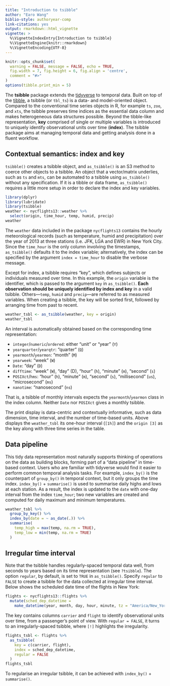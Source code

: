 ```yaml
---
title: "Introduction to tsibble"
author: "Earo Wang"
biblio-style: authoryear-comp
link-citations: yes
output: rmarkdown::html_vignette
vignette: >
  %\VignetteIndexEntry{Introduction to tsibble}
  %\VignetteEngine{knitr::rmarkdown}
  %\VignetteEncoding{UTF-8}
---
```


```r
knitr::opts_chunk$set(
  warning = FALSE, message = FALSE, echo = TRUE,
  fig.width = 7, fig.height = 6, fig.align = 'centre',
  comment = "#>"
)
options(tibble.print_min = 5)
```

The **tsibble** package extends the [tidyverse](https://www.tidyverse.org) to temporal data. Built on top of the [tibble](http://tibble.tidyverse.org), a tsibble (or `tbl_ts`) is a data- and model-oriented object. Compared to the conventional time series objects in R, for example `ts`, `zoo`, and `xts`, the tsibble preserves time indices as the essential data column and makes heterogeneous data structures possible. Beyond the tibble-like representation, **key** comprised of single or multiple variables is introduced to uniquely identify observational units over time (**index**). The tsibble package aims at managing temporal data and getting analysis done in a fluent workflow.

## Contextual semantics: index and key

`tsibble()` creates a tsibble object, and `as_tsibble()` is an S3 method to coerce other objects to a tsibble. An object that a vector/matrix underlies, such as `ts` and `mts`, can be automated to a tsibble using `as_tsibble()` without any specification. If it is a tibble or data frame, `as_tsibble()` requires a little more setup in order to declare the index and key variables.

```r
library(dplyr)
library(lubridate)
library(tsibble)
weather <- nycflights13::weather %>% 
  select(origin, time_hour, temp, humid, precip)
weather
```

The `weather` data included in the package `nycflights13` contains the hourly meteorological records (such as temperature, humid and precipitation) over the year of 2013 at three stations (i.e. JFK, LGA and EWR) in New York City. Since the `time_hour` is the only column involving the timestamps, `as_tsibble()` defaults it to the index variable; alternatively, the index can be specified by the argument `index = time_hour` to disable the verbose message. 

Except for index, a tsibble requires "key", which defines subjects or individuals measured over time. In this example, the `origin` variable is the identifier, which is passed to the argument `key` in `as_tsibble()`. **Each observation should be uniquely identified by index and key** in a valid tsibble. Others---`temp`, `humid` and `precip`---are referred to as measured variables. When creating a tsibble, the key will be sorted first, followed by arranging time from past to recent.

```r
weather_tsbl <- as_tsibble(weather, key = origin)
weather_tsbl
```

An interval is automatically obtained based on the corresponding time representation:

* `integer`/`numeric`/`ordered`: either "unit" or "year" (`Y`)
* `yearquarter`/`yearqtr`: "quarter" (`Q`)
* `yearmonth`/`yearmon`: "month" (`M`)
* `yearweek`: "week" (`W`)
* `Date`: "day" (`D`)
* `difftime`: "week" (`W`), "day" (D), "hour" (`h`), "minute" (`m`), "second" (`s`)
* `POSIXct`/`hms`: "hour" (`h`), "minute" (`m`), "second" (`s`), "millisecond" (`us`), "microsecond" (`ms`)
* `nanotime`: "nanosecond" (`ns`)

That is, a tsibble of monthly intervals expects the `yearmonth`/`yearmon` class in the index column. Neither `Date` nor `POSIXct` gives a monthly tsibble.

The print display is data-centric and contextually informative, such as data dimension, time interval, and the number of time-based units. Above displays the `weather_tsbl` its one-hour interval (`[1h]`) and the `origin [3]` as the key along with three time series in the table.

## Data pipeline

This tidy data representation most naturally supports thinking of operations on the data as building blocks, forming part of a "data pipeline" in time-based context. Users who are familiar with tidyverse would find it easier to perform common temporal analysis tasks. For example, `index_by()` is the counterpart of `group_by()` in temporal context, but it only groups the time index. `index_by()` + `summarise()` is used to summarise daily highs and lows at each station. As a result, the index is updated to the `date` with one-day interval from the index `time_hour`; two new variables are created and computed for daily maximum and minimum temperatures.

```r
weather_tsbl %>%
  group_by_key() %>%
  index_by(date = ~ as_date(.)) %>% 
  summarise(
    temp_high = max(temp, na.rm = TRUE),
    temp_low = min(temp, na.rm = TRUE)
  )
```

## Irregular time interval

Note that the tsibble handles regularly-spaced temporal data well, from seconds to years based on its time representation (see `?tsibble`). The option `regular`, by default, is set to `TRUE` in `as_tsibble()`. Specify `regular` to `FALSE` to create a tsibble for the data collected at irregular time interval. Below shows the scheduled date time of the flights in New York:

```r
flights <- nycflights13::flights %>%
  mutate(sched_dep_datetime = 
    make_datetime(year, month, day, hour, minute, tz = "America/New_York"))
```

The key contains columns `carrier` and `flight` to identify observational units over time, from a passenger's point of view. With `regular = FALSE`, it turns to an irregularly-spaced tsibble, where `[!]` highlights the irregularity.

```r
flights_tsbl <- flights %>%
  as_tsibble(
    key = c(carrier, flight), 
    index = sched_dep_datetime, 
    regular = FALSE
  )
flights_tsbl
```

To regularise an irregular tsibble, it can be achieved with `index_by()` + `summarise()`.

